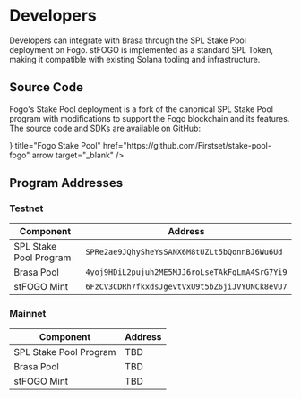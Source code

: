 
# Developers

Developers can integrate with Brasa through the SPL Stake Pool deployment on
Fogo. stFOGO is implemented as a standard SPL Token, making it compatible with
existing Solana tooling and infrastructure.

## Source Code

Fogo's Stake Pool deployment is a fork of the canonical SPL Stake Pool program
with modifications to support the Fogo blockchain and its features. The source
code and SDKs are available on GitHub:

<Cards>
  <Cards.Card
    icon={<GitHubIcon />}
    title="Fogo Stake Pool"
    href="https://github.com/Firstset/stake-pool-fogo"
    arrow
    target="_blank"
  />
</Cards>

## Program Addresses

### Testnet

| Component              | Address                                        |
| ---------------------- | ---------------------------------------------- |
| SPL Stake Pool Program | `SPRe2ae9JQhySheYsSANX6M8tUZLt5bQonnBJ6Wu6Ud`  |
| Brasa Pool             | `4yoj9HDiL2pujuh2ME5MJJ6roLseTAkFqLmA4SrG7Yi9` |
| stFOGO Mint            | `6FzCV3CDRh7fkxdsJgevtVxU9t5bZ6jiJVYUNCk8eVU7` |

### Mainnet

| Component              | Address |
| ---------------------- | ------- |
| SPL Stake Pool Program | TBD     |
| Brasa Pool             | TBD     |
| stFOGO Mint            | TBD     |
